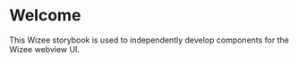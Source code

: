 
<Meta title="Welcome" />

# Welcome

This Wizee storybook is used to independently develop components for the Wizee webview UI.
